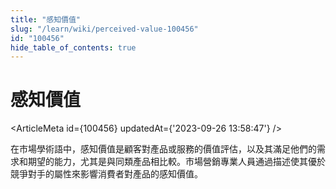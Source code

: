 ```yaml
---
title: "感知價值"
slug: "/learn/wiki/perceived-value-100456"
id: "100456"
hide_table_of_contents: true
---
```



# 感知價值

<ArticleMeta id={100456} updatedAt={'2023-09-26 13:58:47'} />
<div className='border-solid border-b border-t-0 my-4 border-[var(--ifm-color-gray-300)]' />

在市場學術語中，感知價值是顧客對產品或服務的價值評估，以及其滿足他們的需求和期望的能力，尤其是與同類產品相比較。市場營銷專業人員通過描述使其優於競爭對手的屬性來影響消費者對產品的感知價值。
